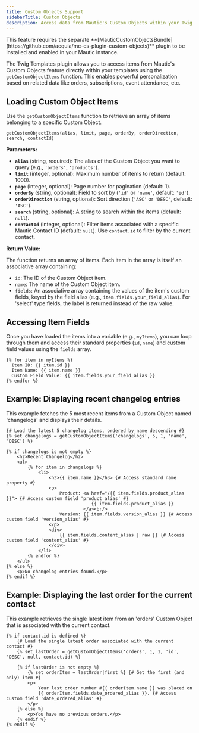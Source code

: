 ```yaml
---
title: Custom Objects Support
sidebarTitle: Custom Objects
description: Access data from Mautic's Custom Objects within your Twig Templates.
---
```


<Note>
  This feature requires the separate **[MauticCustomObjectsBundle](https://github.com/acquia/mc-cs-plugin-custom-objects)** plugin to be installed and enabled in your Mautic instance.
</Note>

The Twig Templates plugin allows you to access items from Mautic's Custom Objects feature directly within your templates using the `getCustomObjectItems` function. This enables powerful personalization based on related data like orders, subscriptions, event attendance, etc.

## Loading Custom Object Items

Use the `getCustomObjectItems` function to retrieve an array of items belonging to a specific Custom Object.

`getCustomObjectItems(alias, limit, page, orderBy, orderDirection, search, contactId)`

**Parameters:**

*   **`alias`** (string, required): The alias of the Custom Object you want to query (e.g., `'orders'`, `'products'`).
*   **`limit`** (integer, optional): Maximum number of items to return (default: 1000).
*   **`page`** (integer, optional): Page number for pagination (default: 1).
*   **`orderBy`** (string, optional): Field to sort by (`'id'` or `'name'`, default: `'id'`).
*   **`orderDirection`** (string, optional): Sort direction (`'ASC'` or `'DESC'`, default: `'ASC'`).
*   **`search`** (string, optional): A string to search within the items (default: `null`).
*   **`contactId`** (integer, optional): Filter items associated with a specific Mautic Contact ID (default: `null`). Use `contact.id` to filter by the current contact.

**Return Value:**

The function returns an array of items. Each item in the array is itself an associative array containing:
*   `id`: The ID of the Custom Object item.
*   `name`: The name of the Custom Object item.
*   `fields`: An associative array containing the values of the item's custom fields, keyed by the field alias (e.g., `item.fields.your_field_alias`). For 'select' type fields, the label is returned instead of the raw value.

## Accessing Item Fields

Once you have loaded the items into a variable (e.g., `myItems`), you can loop through them and access their standard properties (`id`, `name`) and custom field values using the `fields` array.

```twig
{% for item in myItems %}
  Item ID: {{ item.id }}
  Item Name: {{ item.name }}
  Custom Field Value: {{ item.fields.your_field_alias }}
{% endfor %}
```

## Example: Displaying recent changelog entries

This example fetches the 5 most recent items from a Custom Object named 'changelogs' and displays their details.

```twig
{# Load the latest 5 changelog items, ordered by name descending #}
{% set changelogs = getCustomObjectItems('changelogs', 5, 1, 'name', 'DESC') %}

{% if changelogs is not empty %}
    <h2>Recent Changelog</h2>
    <ul>
        {% for item in changelogs %}
            <li>
                <h3>{{ item.name }}</h3> {# Access standard name property #}
                <p>
                    Product: <a href="/{{ item.fields.product_alias }}"> {# Access custom field 'product_alias' #}
                                {{ item.fields.product_alias }}
                             </a><br/>
                    Version: {{ item.fields.version_alias }} {# Access custom field 'version_alias' #}
                </p>
                <div>
                    {{ item.fields.content_alias | raw }} {# Access custom field 'content_alias' #}
                </div>
            </li>
        {% endfor %}
    </ul>
{% else %}
    <p>No changelog entries found.</p>
{% endif %}
```

## Example: Displaying the last order for the current contact

This example retrieves the single latest item from an 'orders' Custom Object that is associated with the current contact.

```twig
{% if contact.id is defined %}
    {# Load the single latest order associated with the current contact #}
    {% set lastOrder = getCustomObjectItems('orders', 1, 1, 'id', 'DESC', null, contact.id) %}

    {% if lastOrder is not empty %}
        {% set orderItem = lastOrder|first %} {# Get the first (and only) item #}
        <p>
            Your last order number #{{ orderItem.name }} was placed on
            {{ orderItem.fields.date_ordered_alias }}. {# Access custom field 'date_ordered_alias' #}
        </p>
    {% else %}
        <p>You have no previous orders.</p>
    {% endif %}
{% endif %}
```
